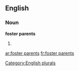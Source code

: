 
==English==

===Noun===
'''foster parents'''

# {{plural of|[[foster parent]]}}

[[Category:English plurals]]

[[ar:foster parents]]
[[fr:foster parents]]